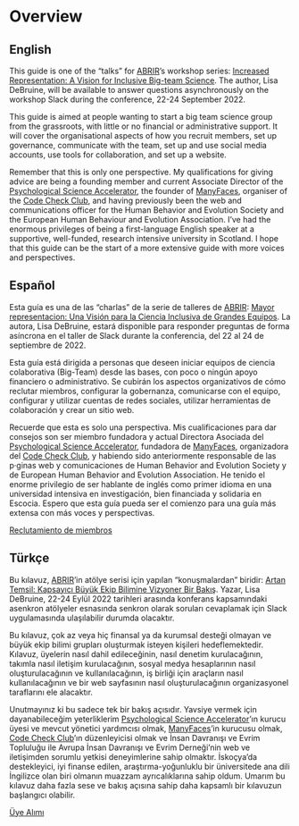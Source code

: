# Overview {-}

:::{.panel-tabset}

## English

This guide is one of the "talks" for [ABRIR](https://abrirpsy.org)'s workshop series: [Increased Representation: A Vision for Inclusive Big-team Science](https://abrirpsy.org/program-updated-increased-representation-workshop-series/). The author, Lisa DeBruine, will be available to answer questions asynchronously on the workshop Slack during the conference, 22-24 September 2022.

This guide is aimed at people wanting to start a big team science group from the grassroots, with little or no financial or administrative support. It will cover the organisational aspects of how you recruit members, set up governance, communicate with the team, set up and use social media accounts, use tools for collaboration, and set up a website. 

Remember that this is only one perspective. My qualifications for giving advice are being a founding member and current Associate Director of the [Psychological Science Accelerator](https://psysciacc.org), the founder of [ManyFaces](https://twitter.com/ManyFacesTeam), organiser of the [Code Check Club](https://github.com/code-check-club), and having previously been the web and communications officer for the Human Behavior and Evolution Society and the European Human Behaviour and Evolution Association. I've had the enormous privileges of being a first-language English speaker at a supportive, well-funded, research intensive university in Scotland. I hope that this guide can be the start of a more extensive guide with more voices and perspectives.

## Español

Esta guía es una de las "charlas" de la serie de talleres de [ABRIR](https://abrirpsy.org): [Mayor representacion: Una Visión para la Ciencia Inclusiva de Grandes Equipos](https://abrirpsy.org/program-updated-increased-representation-workshop-series/). La autora, Lisa DeBruine, estará disponible para responder preguntas de forma asíncrona en el taller de Slack durante la conferencia, del 22 al 24 de septiembre de 2022.

Esta guía está dirigida a personas que deseen iniciar equipos de ciencia colaborativa (Big-Team) desde las bases, con poco o ningún apoyo financiero o administrativo. Se cubirán los aspectos organizativos de cómo reclutar miembros, configurar la gobernanza, comunicarse con el equipo, configurar y utilizar cuentas de redes sociales, utilizar herramientas de colaboración y crear un sitio web.

Recuerde que esta es solo una perspectiva. Mis cualificaciones para dar consejos son ser miembro fundadora y actual Directora Asociada del [Psychological Science Accelerator](https://psysciacc.org), fundadora de [ManyFaces](https://twitter.com/ManyFacesTeam), organizadora del [Code Check Club](https://github.com/code-check-club), y habiendo sido anteriormente responsable de las p·ginas web y comunicaciones de Human Behavior and Evolution Society y de European Human Behavior and Evolution Association. He tenido el enorme privilegio de ser hablante de inglés como primer idioma en una universidad intensiva en investigación, bien financiada y solidaria en Escocia. Espero que esta guía pueda ser el comienzo para una guía más extensa con más voces y perspectivas.

[Reclutamiento de miembros](sp-recruiting.html) <i class="bi bi-arrow-right-short"></i>

## Türkçe {-}

Bu kılavuz, [ABRIR](https://abrirpsy.org)'in atölye serisi için yapılan "konuşmalardan" biridir: [Artan Temsil: Kapsayıcı Büyük Ekip Bilimine Vizyoner Bir Bakış](https://abrirpsy.org/program-updated-increased-representation-workshop-series/). Yazar, Lisa DeBruine, 22-24 Eylül 2022 tarihleri arasında konferans kapsamındaki asenkron atölyeler esnasında senkron olarak soruları cevaplamak için Slack uygulamasında ulaşılabilir durumda olacaktır.

Bu kılavuz, çok az veya hiç finansal ya da kurumsal desteği olmayan ve büyük ekip bilimi grupları oluşturmak isteyen kişileri hedeflemektedir. Kılavuz, üyelerin nasıl dahil edileceğinin, nasıl denetim kurulacağının, takımla nasıl iletişim kurulacağının, sosyal medya hesaplarının nasıl oluşturulacağının ve kullanılacağının, iş birliği için araçların nasıl kullanılacağının ve bir web sayfasının nasıl oluşturulacağının organizasyonel taraflarını ele alacaktır.

Unutmayınız ki bu sadece tek bir bakış açısıdır. Yavsiye vermek için dayanabileceğim yeterliklerim [Psychological Science Accelerator](https://psysciacc.org)'ın kurucu üyesi ve mevcut yönetici yardımcısı olmak, [ManyFaces](https://twitter.com/ManyFacesTeam)'in kurucusu olmak, [Code Check Club](https://github.com/code-check-club)'ın düzenleyicisi olmak ve İnsan Davranışı ve Evrim Topluluğu ile Avrupa İnsan Davranışı ve Evrim Derneği'nin web ve iletişimden sorumlu yetkisi deneyimlerine sahip olmaktır. İskoçya'da destekleyici, iyi finanse edilen, araştırma-yoğunluklu bir üniversitede ana dili İngilizce olan biri olmanın muazzam ayrıcalıklarına sahip oldum. Umarım bu kılavuz daha fazla sese ve bakış açısına sahip daha kapsamlı bir kılavuzun başlangıcı olabilir.

[Üye Alımı](tr-recruiting.html) <i class="bi bi-arrow-right-short"></i>

:::
